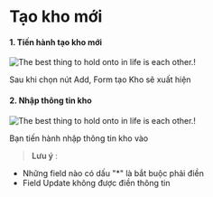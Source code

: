 # Tạo kho mới

#### 1. Tiến hành tạo kho mới

![The best thing to hold onto in life is each other.!](https://raw.githubusercontent.com/tuan2099/Images/main/Screenshot_5.png)

Sau khi chọn nút Add, Form tạo Kho sẽ xuất hiện

#### 2. Nhập thông tin kho

![The best thing to hold onto in life is each other.!](https://raw.githubusercontent.com/tuan2099/Images/main/Screenshot_6.png)

Bạn tiến hành nhập thông tin kho vào

> **Lưu ý** :

- Những field nào có dấu "\*" là bắt buộc phải điền
- Field Update không được điền thông tin
